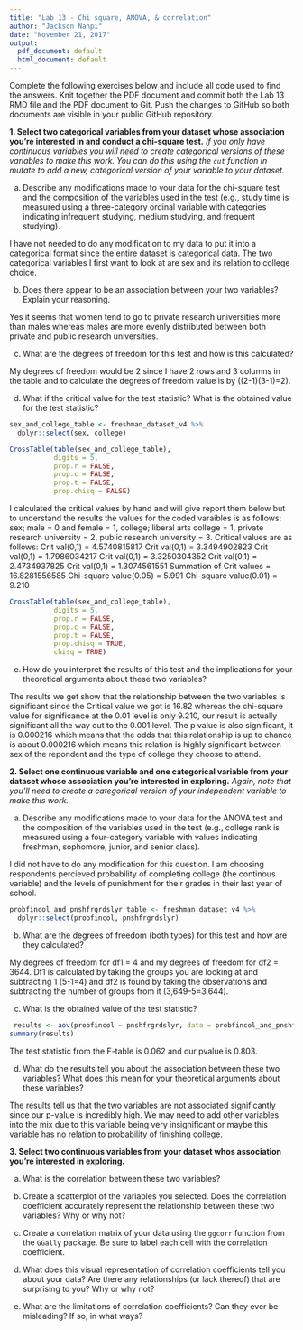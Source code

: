 ```yaml
---
title: "Lab 13 - Chi square, ANOVA, & correlation"
author: "Jackson Nahpi"
date: "November 21, 2017"
output:
  pdf_document: default
  html_document: default
---
```


Complete the following exercises below and include all code used to find the answers. Knit together the PDF document and commit both the Lab 13 RMD file and the PDF document to Git. Push the changes to GitHub so both documents are visible in your public GitHub repository.

**1. Select two categorical variables from your dataset whose association you're interested in and conduct a chi-square test.** *If you only have continuous variables you will need to create categorical versions of these variables to make this work. You can do this using the `cut` function in mutate to add a new, categorical version of your variable to your dataset.*

  a. Describe any modifications made to your data for the chi-square test and the composition of the variables used in the test (e.g., study time is measured using a three-category ordinal variable with categories indicating infrequent studying, medium studying, and frequent studying).


I have not needed to do any modification to my data to put it into a categorical format since the entire dataset is categorical data. The two categorical variables I first want to look at are sex and its relation to college choice.


  b. Does there appear to be an association between your two variables? Explain your reasoning.


Yes it seems that women tend to go to private research universities more than males whereas males are more evenly distributed between both private and public research universities.


  c. What are the degrees of freedom for this test and how is this calculated?
  
  
My degrees of freedom would be 2 since I have 2 rows and 3 columns in the table and to calculate the degrees of freedom value is by ((2-1)(3-1)=2).
  

  d. What if the critical value for the test statistic? What is the obtained value for the test statistic?
```r
sex_and_college_table <- freshman_dataset_v4 %>%
  dplyr::select(sex, college)

CrossTable(table(sex_and_college_table), 
           digits = 5,
           prop.r = FALSE, 
           prop.c = FALSE, 
           prop.t = FALSE, 
           prop.chisq = FALSE) 
```
I calculated the critical values by hand and will give report them below but to understand the results the values for the coded varaibles is as follows: sex; male = 0 and female = 1, college; liberal arts college = 1, private research university = 2, public research university = 3. Critical values are as follows:
Crit val(0,1) = 4.5740815817
Crit val(0,1) = 3.3494902823
Crit val(0,1) = 1.7986034217
Crit val(0,1) = 3.3250304352
Crit val(0,1) = 2.4734937825
Crit val(0,1) = 1.3074561551
Summation of Crit values = 16.8281556585
Chi-square value(0.05) = 5.991
Chi-square value(0.01) = 9.210
```r
CrossTable(table(sex_and_college_table), 
           digits = 5,
           prop.r = FALSE, 
           prop.c = FALSE, 
           prop.t = FALSE, 
           prop.chisq = TRUE,
           chisq = TRUE) 
```


  e. How do you interpret the results of this test and the implications for your theoretical arguments about these two variables?


The results we get show that the relationship between the two variables is significant since the Critical value we got is 16.82 whereas the chi-square value for significance at the 0.01 level is only 9.210, our result is actually significant all the way out to the 0.001 level. The p value is also significant, it is 0.000216 which means that the odds that this relationship is up to chance is about 0.000216 which means this relation is highly significant between sex of the repondent and the type of college they choose to attend.


**2. Select one continuous variable and one categorical variable from your dataset whose association you're interested in exploring.** *Again, note that you'll need to create a categorical version of your independent variable to make this work.*

  a. Describe any modifications made to your data for the ANOVA test and the composition of the variables used in the test (e.g., college rank is measured using a four-category variable with values indicating freshman, sophomore, junior, and senior class).
  
  
I did not have to do any modification for this question. I am choosing respondents percieved probability of completing college (the continous variable) and the levels of punishment for their grades in their last year of school.
```r
probfincol_and_pnshfrgrdslyr_table <- freshman_dataset_v4 %>%
  dplyr::select(probfincol, pnshfrgrdslyr)
```
  

  b. What are the degrees of freedom (both types) for this test and how are they calculated?
  
  
My degrees of freedom for df1 = 4 and my degrees of freedom for df2 = 3644. Df1 is calculated by taking the groups you are looking at and subtracting 1 (5-1=4) and df2 is found by taking the observations and subtracting the number of groups from it (3,649-5=3,644).
  

  c. What is the obtained value of the test statistic?


```r
 results <- aov(probfincol ~ pnshfrgrdslyr, data = probfincol_and_pnshfrgrdslyr_table)
summary(results)
```
The test statistic from the F-table is 0.062 and our pvalue is 0.803.
  

  d. What do the results tell you about the association between these two variables? What does this mean for your theoretical arguments about these variables?
  
  
The results tell us that the two variables are not associated significantly since our p-value is incredibly high. We may need to add other variables into the mix due to this variable being very insignificant or maybe this variable has no relation to probability of finishing college.


**3. Select two continuous variables from your dataset whos association you're interested in exploring.**

  a. What is the correlation between these two variables? 

  b. Create a scatterplot of the variables you selected. Does the correlation coefficient accurately represent the relationship between these two variables? Why or why not? 

  c. Create a correlation matrix of your data using the `ggcorr` function from the `GGally` package. Be sure to label each cell with the correlation coefficient. 

  d. What does this visual representation of correlation coefficients tell you about your data? Are there any relationships (or lack thereof) that are surprising to you? Why or why not?

  e. What are the limitations of correlation coefficients? Can they ever be misleading? If so, in what ways? 

